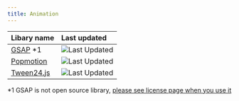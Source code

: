 ```yaml
---
title: Animation
---
```


| Libary name                                    | Last updated                                                                   |
| ---------------------------------------------- | :----------------------------------------------------------------------------- |
| [GSAP](https://greensock.com/gsap/) *1         | ![Last Updated](https://img.shields.io/github/last-commit/greensock/GSAP)      |
| [Popmotion](https://popmotion.io/)             | ![Last Updated](https://img.shields.io/github/last-commit/popmotion/popmotion) |
| [Tween24.js](https://github.com/a24/tween24js) | ![Last Updated](https://img.shields.io/github/last-commit/a24/tween24js)       |

*1 GSAP is not open source library, [please see license page when you use it](https://greensock.com/licensing/)